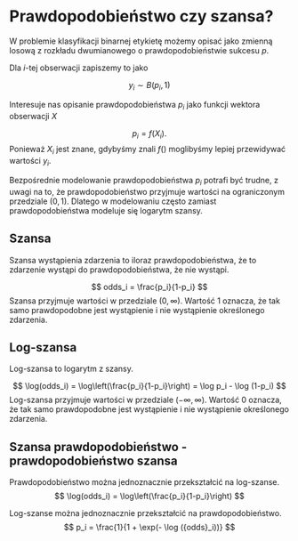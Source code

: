 # Prawdopodobieństwo czy szansa?

W problemie klasyfikacji binarnej etykietę możemy opisać jako zmienną losową z rozkładu dwumianowego o prawdopodobieństwie sukcesu $p$.  

Dla $i$-tej obserwacji zapiszemy to jako

$$
y_i \sim B(p_i, 1)
$$

Interesuje nas opisanie prawdopodobieństwa $p_i$ jako funkcji wektora obserwacji $X$

$$
p_i = f(X_i).
$$
Ponieważ $X_i$ jest znane, gdybyśmy znali $f()$ moglibyśmy lepiej przewidywać wartości $y_i$.

Bezpośrednie modelowanie prawdopodobieństwa $p_i$ potrafi być trudne, z uwagi na to, że prawdopodobieństwo przyjmuje wartości na ograniczonym przedziale $(0,1)$. Dlatego w modelowaniu często zamiast prawdopodobieństwa modeluje się logarytm szansy.

## Szansa

Szansa wystąpienia zdarzenia to iloraz prawdopodobieństwa, że to zdarzenie wystąpi do prawdopodobieństwa, że nie wystąpi.

$$
odds_i = \frac{p_i}{1-p_i}
$$
Szansa przyjmuje wartości w przedziale $(0, \infty)$. Wartość 1 oznacza, że tak samo prawdopodobne jest wystąpienie i nie wystąpienie określonego zdarzenia.

## Log-szansa

Log-szansa to logarytm z szansy. 

$$
\log(odds_i) = \log\left(\frac{p_i}{1-p_i}\right) = \log p_i - \log (1-p_i)
$$
Log-szansa przyjmuje wartości w przedziale $(-\infty, \infty)$. Wartość 0 oznacza, że tak samo prawdopodobne jest wystąpienie i nie wystąpienie określonego zdarzenia.

## Szansa prawdopodobieństwo - prawdopodobieństwo szansa

Prawdopodobieństwo można jednoznacznie przekształcić na log-szanse.
$$
\log(odds_i) = \log\left(\frac{p_i}{1-p_i}\right) 
$$

Log-szanse można jednoznacznie przekształcić na prawdopodobieństwo.
$$
p_i = \frac{1}{1 + \exp(- \log ({odds}_i))}
$$
